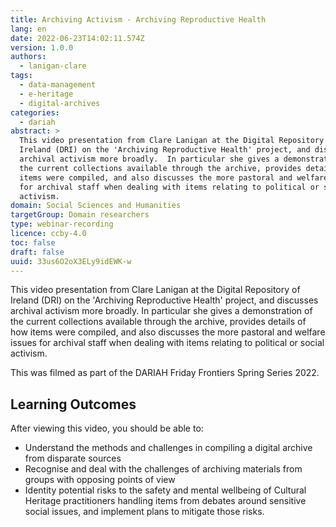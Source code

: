 ```yaml
---
title: Archiving Activism - Archiving Reproductive Health
lang: en
date: 2022-06-23T14:02:11.574Z
version: 1.0.0
authors:
  - lanigan-clare
tags:
  - data-management
  - e-heritage
  - digital-archives
categories:
  - dariah
abstract: >
  This video presentation from Clare Lanigan at the Digital Repository of
  Ireland (DRI) on the 'Archiving Reproductive Health' project, and discusses
  archival activism more broadly.  In particular she gives a demonstration of
  the current collections available through the archive, provides details of how
  items were compiled, and also discusses the more pastoral and welfare issues
  for archival staff when dealing with items relating to political or social
  activism.
domain: Social Sciences and Humanities
targetGroup: Domain researchers
type: webinar-recording
licence: ccby-4.0
toc: false
draft: false
uuid: 33us6O2oX3ELy9idEWK-w
---
```


This video presentation from Clare Lanigan at the Digital Repository of Ireland (DRI) on the 'Archiving Reproductive Health' project, and discusses archival activism more broadly.  In particular she gives a demonstration of the current collections available through the archive, provides details of how items were compiled, and also discusses the more pastoral and welfare issues for archival staff when dealing with items relating to political or social activism.

This was filmed as part of the DARIAH Friday Frontiers Spring Series 2022.

## Learning Outcomes

After viewing this video, you should be able to:

* Understand the methods and challenges in compiling a digital archive from disparate sources
* Recognise and deal with the challenges of archiving materials from groups with opposing points of view
* Identity potential risks to the safety and mental wellbeing of Cultural Heritage practitioners handling items from debates around sensitive social issues, and implement plans to mitigate those risks.

<VideoCard provider="youtube" id="1h8UWcK-IMw" title="Archiving Activism" subtitle="Click here to view" image="images/dri-archiving-activism-thumbnail.png" />
